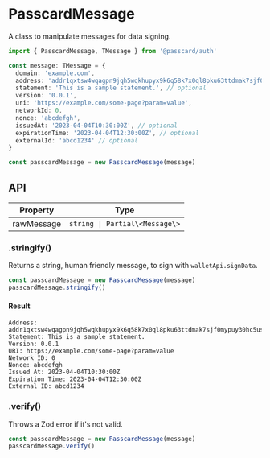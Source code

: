 # PasscardMessage

A class to manipulate messages for data signing.

```ts
import { PasscardMessage, TMessage } from '@passcard/auth'

const message: TMessage = {
  domain: 'example.com',
  address: 'addr1qxtsw4wqagpn9jqh5wqkhupyx9k6q58k7x0ql8pku63ttdmak7sjf0mypuy30hc5usq657rjk57maxt6h4zcrhghssnsml3qp9',
  statement: 'This is a sample statement.', // optional
  version: '0.0.1',
  uri: 'https://example.com/some-page?param=value',
  networkId: 0,
  nonce: 'abcdefgh',
  issuedAt: '2023-04-04T10:30:00Z', // optional
  expirationTime: '2023-04-04T12:30:00Z', // optional
  externalId: 'abcd1234' // optional
}

const passcardMessage = new PasscardMessage(message)
```

## API

| Property   | Type                           |
| ---------- | ------------------------------ |
| rawMessage | `string \| Partial\<Message\>` |

### .stringify()

Returns a string, human friendly message, to sign with `walletApi.signData`.

```ts
const passcardMessage = new PasscardMessage(message)
passcardMessage.stringify()
```

#### Result

```
Address: addr1qxtsw4wqagpn9jqh5wqkhupyx9k6q58k7x0ql8pku63ttdmak7sjf0mypuy30hc5usq657rjk57maxt6h4zcrhghssnsml3qp9
Statement: This is a sample statement.
Version: 0.0.1
URI: https://example.com/some-page?param=value
Network ID: 0
Nonce: abcdefgh
Issued At: 2023-04-04T10:30:00Z
Expiration Time: 2023-04-04T12:30:00Z
External ID: abcd1234
```

### .verify()

Throws a Zod error if it's not valid.

```ts
const passcardMessage = new PasscardMessage(message)
passcardMessage.verify()
```
